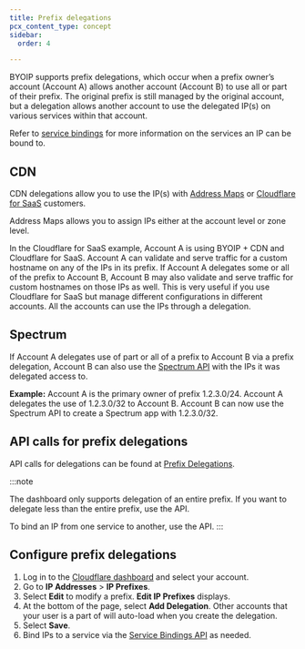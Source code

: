 ```yaml
---
title: Prefix delegations
pcx_content_type: concept
sidebar:
  order: 4

---
```


BYOIP supports prefix delegations, which occur when a prefix owner’s account (Account A) allows another account (Account B) to use all or part of their prefix. The original prefix is still managed by the original account, but a delegation allows another account to use the delegated IP(s) on various services within that account.

Refer to [service bindings](/byoip/service-bindings/) for more information on the services an IP can be bound to.

## CDN


CDN delegations allow you to use the IP(s) with [Address Maps](/byoip/address-maps/) or [Cloudflare for SaaS](/cloudflare-for-platforms/cloudflare-for-saas/) customers.

Address Maps allows you to assign IPs either at the account level or zone level.

In the Cloudflare for SaaS example, Account A is using BYOIP + CDN and Cloudflare for SaaS. Account A can validate and serve traffic for a custom hostname on any of the IPs in its prefix. If Account A delegates some or all of the prefix to Account B, Account B may also validate and serve traffic for custom hostnames on those IPs as well. This is very useful if you use Cloudflare for SaaS but manage different configurations in different accounts. All the accounts can use the IPs through a delegation.

## Spectrum

If Account A delegates use of part or all of a prefix to Account B via a prefix delegation, Account B can also use the [Spectrum API](/spectrum/about/byoip/) with the IPs it was delegated access to.

**Example:** Account A is the primary owner of prefix 1.2.3.0/24. Account A delegates the use of 1.2.3.0/32 to Account B. Account B can now use the Spectrum API to create a Spectrum app with 1.2.3.0/32.

## API calls for prefix delegations

API calls for delegations can be found at [Prefix Delegations](/api/resources/addressing/subresources/prefixes/subresources/delegations/methods/list/).

:::note

The dashboard only supports delegation of an entire prefix. If you want to delegate less than the entire prefix, use the API.

To bind an IP from one service to another, use the API.
:::

## Configure prefix delegations

1. Log in to the [Cloudflare dashboard](https://dash.cloudflare.com/) and select your account.
2. Go to **IP Addresses** > **IP Prefixes**.
3. Select **Edit** to modify a prefix. **Edit IP Prefixes** displays.
4. At the bottom of the page, select **Add Delegation**. Other accounts that your user is a part of will auto-load when you create the delegation.
5. Select **Save**.
6. Bind IPs to a service via the [Service Bindings API](/api/resources/addressing/subresources/prefixes/subresources/service_bindings/) as needed.
